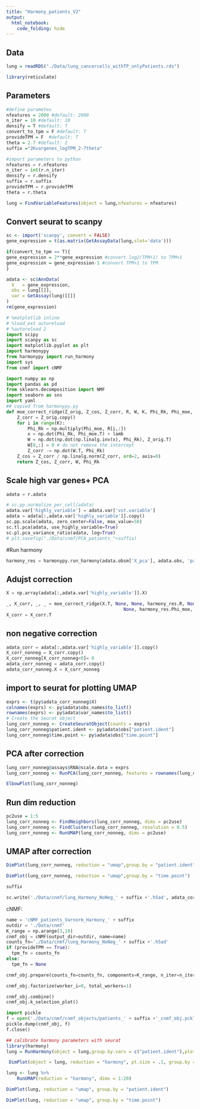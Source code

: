 ```yaml
---
title: "Harmony_patients_V2"
output: 
  html_notebook: 
    code_folding: hide
---
```



## Data
```r
lung = readRDS("./Data/lung_cancercells_withTP_onlyPatients.rds")
```

```r
library(reticulate)
```

## Parameters
```r
#define parametes
nfeatures = 2000 #default: 2000
n_iter = 10 #default: 10
densify = T #default: T
convert_to_tpm = F #default: T
provideTPM = F  #default: T
theta = 2.7 #default: 2
suffix ="2Kvargenes_logTPM_2-7theta"

```

```python
#import parameters to python
nfeatures = r.nfeatures
n_iter = int(r.n_iter)
densify = r.densify
suffix = r.suffix
provideTPM = r.provideTPM
theta = r.theta
```

```r
lung = FindVariableFeatures(object = lung,nfeatures = nfeatures)
```

## Convert seurat to scanpy
```r
sc <- import('scanpy', convert = FALSE)
gene_expression = t(as.matrix(GetAssayData(lung,slot='data')))

if(convert_to_tpm == T){
gene_expression = 2**gene_expression #convert log2(TPM+1) to TPM+1
gene_expression = gene_expression-1 #convert TPM+1 to TPM
}

adata <- sc$AnnData(
  X   = gene_expression, 
  obs = lung[[]],
  var = GetAssay(lung)[[]]
)
rm(gene_expression)
```

```python
# %matplotlib inline
# %load_ext autoreload
# %autoreload 2
import scipy
import scanpy as sc
import matplotlib.pyplot as plt
import harmonypy
from harmonypy import run_harmony
import sys
from cnmf import cNMF

import numpy as np
import pandas as pd
from sklearn.decomposition import NMF
import seaborn as sns
import yaml
## copied from harmonypy.py
def moe_correct_ridge(Z_orig, Z_cos, Z_corr, R, W, K, Phi_Rk, Phi_moe, lamb):
    Z_corr = Z_orig.copy()
    for i in range(K):
        Phi_Rk = np.multiply(Phi_moe, R[i,:])
        x = np.dot(Phi_Rk, Phi_moe.T) + lamb
        W = np.dot(np.dot(np.linalg.inv(x), Phi_Rk), Z_orig.T)
        W[0,:] = 0 # do not remove the intercept
        Z_corr -= np.dot(W.T, Phi_Rk)
    Z_cos = Z_corr / np.linalg.norm(Z_corr, ord=2, axis=0)
    return Z_cos, Z_corr, W, Phi_Rk

```

## Scale high var genes+ PCA
```python
adata = r.adata

# sc.pp.normalize_per_cell(adata)
adata.var['highly_variable'] = adata.var['vst.variable']
adata = adata[:,adata.var['highly_variable']].copy()
sc.pp.scale(adata, zero_center=False, max_value=50)
sc.tl.pca(adata, use_highly_variable=True)
sc.pl.pca_variance_ratio(adata, log=True)
# plt.savefig("./Data/cnmf/PCA_patients_"+suffix)
```
#Run harmony
```python
harmony_res = harmonypy.run_harmony(adata.obsm['X_pca'], adata.obs, 'patient.ident', max_iter_harmony = 15,theta = theta)
```
## Adujst correction
```python
X = np.array(adata[:,adata.var['highly_variable']].X)

_, X_corr, _, _ = moe_correct_ridge(X.T, None, None, harmony_res.R, None, harmony_res.K,
                                            None, harmony_res.Phi_moe, harmony_res.lamb)
X_corr = X_corr.T
```

## non negative correction
```python
adata_corr = adata[:,adata.var['highly_variable']].copy()
X_corr_nonneg = X_corr.copy()
X_corr_nonneg[X_corr_nonneg<0]= 0
adata_corr_nonneg = adata_corr.copy()
adata_corr_nonneg.X = X_corr_nonneg
```
## import to seurat for plotting UMAP
```r
exprs <- t(py$adata_corr_nonneg$X)
colnames(exprs) <- py$adata$obs_names$to_list()
rownames(exprs) <- py$adata$var_names$to_list()
# Create the Seurat object
lung_corr_nonneg <- CreateSeuratObject(counts = exprs)
lung_corr_nonneg$patient.ident <- py$adata$obs["patient.ident"]
lung_corr_nonneg$time.point <- py$adata$obs["time.point"]

```

## PCA after correction
```r
lung_corr_nonneg@assays$RNA@scale.data = exprs
lung_corr_nonneg <- RunPCA(lung_corr_nonneg, features = rownames(lung_corr_nonneg))

ElbowPlot(lung_corr_nonneg)
```
## Run dim reduction
```r
pc2use = 1:5
lung_corr_nonneg <- FindNeighbors(lung_corr_nonneg, dims = pc2use)
lung_corr_nonneg <- FindClusters(lung_corr_nonneg, resolution = 0.5)
lung_corr_nonneg <- RunUMAP(lung_corr_nonneg, dims = pc2use)

```

## UMAP after correction
```r
DimPlot(lung_corr_nonneg, reduction = "umap",group.by = "patient.ident")
```
```r
DimPlot(lung_corr_nonneg, reduction = "umap",group.by = "time.point")
```
```python
suffix
```

```python
sc.write('./Data/cnmf/lung_Harmony_NoNeg_' + suffix +'.h5ad', adata_corr_nonneg)
```

cNMF:

```python
name = 'cNMF_patients_Varnorm_Harmony_' + suffix
outdir = './Data/cnmf'
K_range = np.arange(3,10)
cnmf_obj = cNMF(output_dir=outdir, name=name)
counts_fn='./Data/cnmf/lung_Harmony_NoNeg_' + suffix +'.h5ad'
if (provideTPM == True):
  tpm_fn = counts_fn
else:
  tpm_fn = None

cnmf_obj.prepare(counts_fn=counts_fn, components=K_range, n_iter=n_iter, seed=14,tpm_fn=tpm_fn,densify=densify)
```

```python
cnmf_obj.factorize(worker_i=0, total_workers=1)
```

```python
cnmf_obj.combine()
cnmf_obj.k_selection_plot()
```

```python
import pickle
f = open('./Data/cnmf/cnmf_objects/patients_' + suffix +'_cnmf_obj.pckl', 'wb')
pickle.dump(cnmf_obj, f)
f.close()
```


```r
## calibrate harmony parameters with seurat
library(harmony)
lung = RunHarmony(object = lung,group.by.vars = c("patient.ident"),plot_convergence = T,max.iter.harmony = 15,dims.use = pc2use,theta = 2.5,sigma = 0.3,nclust = 3)
```

```r
 DimPlot(object = lung, reduction = "harmony", pt.size = .1, group.by = "patient.ident")
```

```r
lung <- lung %>% 
    RunUMAP(reduction = "harmony", dims = 1:20) 
```

```r
DimPlot(lung, reduction = "umap", group.by = "patient.ident")
```

```r
DimPlot(lung, reduction = "umap", group.by = "time.point")
```
